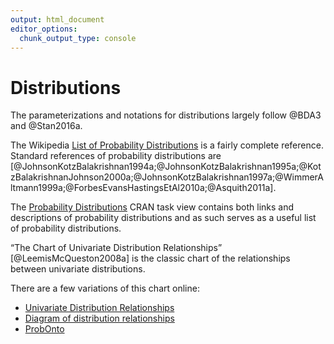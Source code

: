 ```yaml
---
output: html_document
editor_options: 
  chunk_output_type: console
---
```

# Distributions

The parameterizations and notations for distributions largely follow @BDA3 and @Stan2016a.

The Wikipedia [List of Probability Distributions](https://en.wikipedia.org/wiki/List_of_probability_distributions) is a fairly complete reference.
Standard references of probability distributions are [@JohnsonKotzBalakrishnan1994a;@JohnsonKotzBalakrishnan1995a;@KotzBalakrishnanJohnson2000a;@JohnsonKotzBalakrishnan1997a;@WimmerAltmann1999a;@ForbesEvansHastingsEtAl2010a;@Asquith2011a].

The [Probability Distributions](https://cran.r-project.org/web/views/Distributions.html) CRAN task view contains both links and descriptions of probability distributions and as such serves as a useful list of probability distributions.

"The Chart of Univariate Distribution Relationships" [@LeemisMcQueston2008a] is the classic chart of the relationships between univariate distributions.

There are a few variations of this chart online:

-   [Univariate Distribution Relationships](http://www.math.wm.edu/~leemis/chart/UDR/UDR.html)
-   [Diagram of distribution relationships](https://www.johndcook.com/blog/distribution_chart/)
-   [ProbOnto](https://en.wikipedia.org/wiki/ProbOnto)

<!--
### Beta Distribution

See [Wikipedia](https://en.wikipedia.org/wiki/Beta_distribution).

$$
\dbeta(x | \alpha, \beta) = \frac{x^{\alpha - 1} (1 - x)^{\beta- 1}}{B(\alpha, \beta)}
$$
where $B(\alpha, \beta) = \Gamma(\alpha) \Gamma(\beta) / \Gamma(\alpha + \beta)$.

$$
\begin{aligned}[t]
\mu = \E(X) &= \frac{\alpha}{\alpha + \beta} \\
\sigma^2 = \Var(X) &= \frac{\alpha\beta}{(\alpha + \beta)^2 (\alpha + \beta + 1)}
\end{aligned}
$$

For modeling, $\alpha$ and $\beta$ are difficult to work with, so some alternative parameterizations may be useful [^param].

[^param]: <https://en.wikipedia.org/wiki/Beta_distribution>

Mean ($\mu$) and sample size ($\nu$),
$$
\begin{aligned}[t]
\alpha &= \mu \nu \\
\beta  &= (1 - \mu) \nu
\end{aligned}
$$
Mode ($\omega$) and concentration ($\kappa = \alpha + \beta$):
$$
\begin{aligned}[t]
\alpha &= \omega (\kappa - 2) + 1 \\
\beta  &= (1 - \omega) (\kappa - 2) + 1
\end{aligned}
$$
Mean ($\mu$) and variance ($\sigma^2$) is difficult because the variance is a function of the mean:
$$
\begin{aligned}[t]
\alpha &= \mu \left( \frac{\mu (1 - \mu)}{\sigma^2} - 1 \right), & \text{if } \sigma^2 < \mu (1 - \mu) , \\
\beta &= (1 - \mu) \left( \frac{\mu (1 - \mu)}{\sigma^2} - 1 \right), & \text{if } \sigma^2 < \mu (1 - \mu) .
\end{aligned}
$$


### Gamma Distribution

See [Wikipedia](https://en.wikipedia.org/wiki/Gamma_distribution).

Shape $k > 0$ and scale $\theta > 0$,
$$
\dgamma(x | k, \theta) = \frac{1}{\Gamma(k) \theta^k}x^{k - 1}\exp(- x / \theta) .
$$
with
$$
\begin{aligned}[t]
\mu = \E[X] &= k \theta \\
\sigma^2 = \Var[X] &= k \theta^2
\end{aligned}
$$
This can be reparameterized as,
$$
\begin{aligned}[t]
k &= \frac{\mu^2}{\sigma^2} \\
\theta &= \frac{\sigma^2}{\mu}
\end{aligned}
$$

Shape $\alpha > 0$ and rate $\beta > 0$,
$$
\dgamma(x | \alpha, \beta) = \frac{\beta^\alpha}{\Gamma(\alpha)}x^{\alpha - 1}\exp(- \beta x) .
$$
with
$$
\begin{aligned}[t]
\mu = \E[X] &= \frac{\alpha}{\beta} \\
\sigma^2 = \Var[X] &= \frac{\alpha}{\beta^2}
\end{aligned}
$$
This can be reparameterized as,
$$
\begin{aligned}[t]
\alpha &= \frac{\mu^2}{\sigma^2} \\
\beta &= \frac{\mu}{\sigma^2}
\end{aligned}
$$
-->
